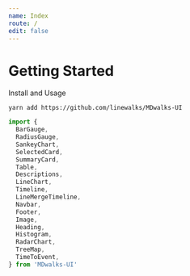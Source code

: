 ```yaml
---
name: Index
route: /
edit: false
---
```


# Getting Started

Install and Usage
```shell
yarn add https://github.com/linewalks/MDwalks-UI
```
```javascript
import {
  BarGauge, 
  RadiusGauge, 
  SankeyChart, 
  SelectedCard, 
  SummaryCard, 
  Table, 
  Descriptions,
  LineChart,
  Timeline, 
  LineMergeTimeline,
  Navbar,
  Footer,
  Image, 
  Heading,
  Histogram,
  RadarChart,
  TreeMap,
  TimeToEvent,
} from 'MDwalks-UI'
```